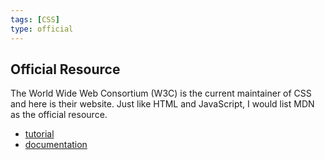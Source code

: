 ```yaml
---
tags: [CSS]
type: official
---
```


## Official Resource

The World Wide Web Consortium (W3C) is the current maintainer of CSS and here is their website. Just like HTML and JavaScript, I would list MDN as the official resource.

- [tutorial](https://developer.mozilla.org/en-US/docs/Learn/CSS)
- [documentation](https://developer.mozilla.org/en-US/docs/Web/CSS)
